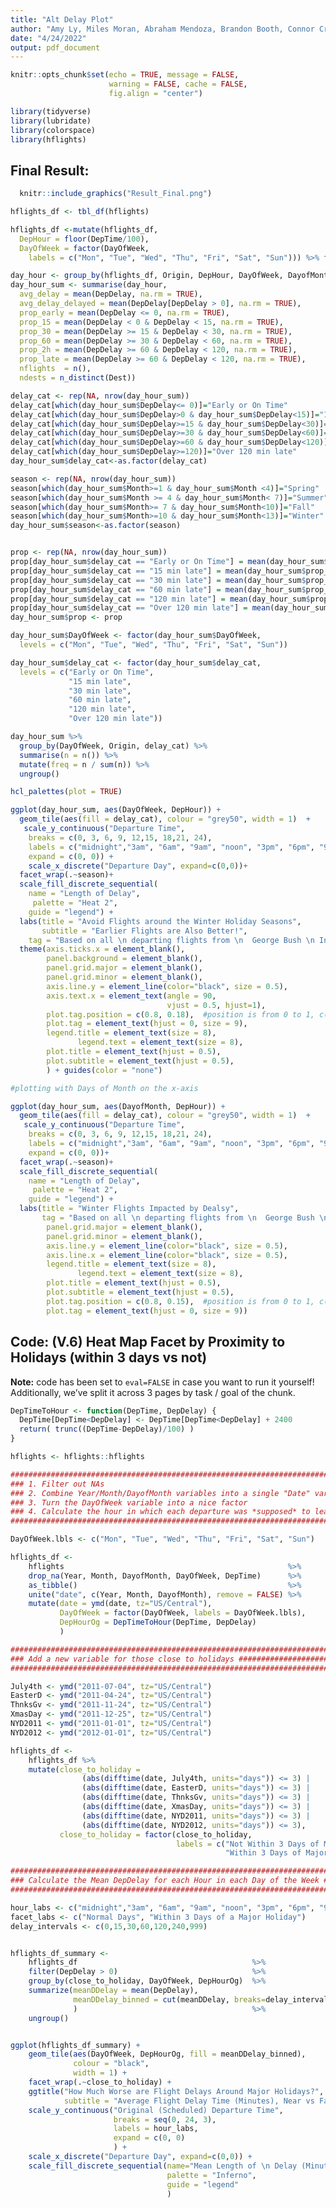 ---
title: "Alt Delay Plot"
author: "Amy Ly, Miles Moran, Abraham Mendoza, Brandon Booth, Connor Crane"
date: "4/24/2022"
output: pdf_document
---

```{r setup, include=FALSE}
knitr::opts_chunk$set(echo = TRUE, message = FALSE, 
                      warning = FALSE, cache = FALSE,
                      fig.align = "center")

library(tidyverse)
library(lubridate)
library(colorspace)
library(hflights)
```

## Final Result:

```{r, echo=FALSE, out.width="100%"}
  knitr::include_graphics("Result_Final.png")
```

\newpage


<!-- ## Data Wrangling -->

```{r, eval=FALSE, echo=FALSE}

hflights_df <- tbl_df(hflights)

hflights_df <-mutate(hflights_df, 
  DepHour = floor(DepTime/100),
  DayOfWeek = factor(DayOfWeek, 
    labels = c("Mon", "Tue", "Wed", "Thu", "Fri", "Sat", "Sun"))) %>% filter(complete.cases(.))

day_hour <- group_by(hflights_df, Origin, DepHour, DayOfWeek, DayofMonth, DepDelay, Month)
day_hour_sum <- summarise(day_hour, 
  avg_delay = mean(DepDelay, na.rm = TRUE),
  avg_delay_delayed = mean(DepDelay[DepDelay > 0], na.rm = TRUE),
  prop_early = mean(DepDelay <= 0, na.rm = TRUE),
  prop_15 = mean(DepDelay < 0 & DepDelay < 15, na.rm = TRUE),
  prop_30 = mean(DepDelay >= 15 & DepDelay < 30, na.rm = TRUE),
  prop_60 = mean(DepDelay >= 30 & DepDelay < 60, na.rm = TRUE),
  prop_2h = mean(DepDelay >= 60 & DepDelay < 120, na.rm = TRUE),
  prop_late = mean(DepDelay >= 60 & DepDelay < 120, na.rm = TRUE),
  nflights  = n(),
  ndests = n_distinct(Dest))

delay_cat <- rep(NA, nrow(day_hour_sum))
delay_cat[which(day_hour_sum$DepDelay<= 0)]="Early or On Time"
delay_cat[which(day_hour_sum$DepDelay>0 & day_hour_sum$DepDelay<15)]="15 min late"
delay_cat[which(day_hour_sum$DepDelay>=15 & day_hour_sum$DepDelay<30)]="30 min late"
delay_cat[which(day_hour_sum$DepDelay>=30 & day_hour_sum$DepDelay<60)]="60 min late"
delay_cat[which(day_hour_sum$DepDelay>=60 & day_hour_sum$DepDelay<120)]="120 min late"
delay_cat[which(day_hour_sum$DepDelay>=120)]="Over 120 min late"
day_hour_sum$delay_cat<-as.factor(delay_cat)

season <- rep(NA, nrow(day_hour_sum))
season[which(day_hour_sum$Month>=1 & day_hour_sum$Month <4)]="Spring"
season[which(day_hour_sum$Month >= 4 & day_hour_sum$Month< 7)]="Summer"
season[which(day_hour_sum$Month>= 7 & day_hour_sum$Month<10)]="Fall"
season[which(day_hour_sum$Month>=10 & day_hour_sum$Month<13)]="Winter"
day_hour_sum$season<-as.factor(season)


prop <- rep(NA, nrow(day_hour_sum))
prop[day_hour_sum$delay_cat == "Early or On Time"] = mean(day_hour_sum$prop_early)
prop[day_hour_sum$delay_cat == "15 min late"] = mean(day_hour_sum$prop_15)
prop[day_hour_sum$delay_cat == "30 min late"] = mean(day_hour_sum$prop_30)
prop[day_hour_sum$delay_cat == "60 min late"] = mean(day_hour_sum$prop_60)
prop[day_hour_sum$delay_cat == "120 min late"] = mean(day_hour_sum$prop_2h)
prop[day_hour_sum$delay_cat == "Over 120 min late"] = mean(day_hour_sum$prop_late)
day_hour_sum$prop <- prop

day_hour_sum$DayOfWeek <- factor(day_hour_sum$DayOfWeek, 
  levels = c("Mon", "Tue", "Wed", "Thu", "Fri", "Sat", "Sun"))

day_hour_sum$delay_cat <- factor(day_hour_sum$delay_cat, 
  levels = c("Early or On Time", 
             "15 min late", 
             "30 min late", 
             "60 min late", 
             "120 min late",
             "Over 120 min late"))

day_hour_sum %>% 
  group_by(DayOfWeek, Origin, delay_cat) %>%
  summarise(n = n()) %>%
  mutate(freq = n / sum(n)) %>% 
  ungroup()

hcl_palettes(plot = TRUE)

```

<!-- ## V.4 Heat Map Facet by Season (Day of Week) -->

```{r, eval=FALSE, echo=FALSE}

ggplot(day_hour_sum, aes(DayOfWeek, DepHour)) +
  geom_tile(aes(fill = delay_cat), colour = "grey50", width = 1)  +
   scale_y_continuous("Departure Time", 
    breaks = c(0, 3, 6, 9, 12,15, 18,21, 24),
    labels = c("midnight","3am", "6am", "9am", "noon", "3pm", "6pm", "9pm", "midnight"),
    expand = c(0, 0)) +
    scale_x_discrete("Departure Day", expand=c(0,0))+
  facet_wrap(.~season)+
  scale_fill_discrete_sequential(
    name = "Length of Delay", 
     palette = "Heat 2", 
    guide = "legend") + 
  labs(title = "Avoid Flights around the Winter Holiday Seasons",
       subtitle = "Earlier Flights are Also Better!",
    tag = "Based on all \n departing flights from \n  George Bush \n Intercontinental Airport \n (IAH) and  William \n P. Hobby Airport \n (HOU) in 2011") +
  theme(axis.ticks.x = element_blank(), 
        panel.background = element_blank(), 
        panel.grid.major = element_blank(), 
        panel.grid.minor = element_blank(),
        axis.line.y = element_line(color="black", size = 0.5),
        axis.text.x = element_text(angle = 90, 
                                   vjust = 0.5, hjust=1),
        plot.tag.position = c(0.8, 0.18),  #position is from 0 to 1, c(x,y)
        plot.tag = element_text(hjust = 0, size = 9),
        legend.title = element_text(size = 8), 
               legend.text = element_text(size = 8), 
        plot.title = element_text(hjust = 0.5), 
        plot.subtitle = element_text(hjust = 0.5),
        ) + guides(color = "none")

```

<!-- ## V.5 Heat Map Facet by Season (Day of Month) -->

```{r, eval=FALSE, echo=FALSE}

#plotting with Days of Month on the x-axis 

ggplot(day_hour_sum, aes(DayofMonth, DepHour)) +
  geom_tile(aes(fill = delay_cat), colour = "grey50", width = 1)  +
   scale_y_continuous("Departure Time", 
    breaks = c(0, 3, 6, 9, 12,15, 18,21, 24),
    labels = c("midnight","3am", "6am", "9am", "noon", "3pm", "6pm", "9pm", "midnight"),
    expand = c(0, 0))+
  facet_wrap(.~season)+
  scale_fill_discrete_sequential(
    name = "Length of Delay", 
     palette = "Heat 2", 
    guide = "legend") + 
  labs(title = "Winter Flights Impacted by Dealsy",
       tag = "Based on all \n departing flights from \n  George Bush \n Intercontinental Airport \n (IAH) and  William \n P. Hobby Airport \n (HOU) in 2011") +theme(panel.background = element_blank(), 
        panel.grid.major = element_blank(), 
        panel.grid.minor = element_blank(),
        axis.line.y = element_line(color="black", size = 0.5),
        axis.line.x = element_line(color="black", size = 0.5),
        legend.title = element_text(size = 8), 
               legend.text = element_text(size = 8), 
        plot.title = element_text(hjust = 0.5), 
        plot.subtitle = element_text(hjust = 0.5),
        plot.tag.position = c(0.8, 0.15),  #position is from 0 to 1, c(x,y)
        plot.tag = element_text(hjust = 0, size = 9))
```

## Code: (V.6) Heat Map Facet by Proximity to Holidays (within 3 days vs not)

**Note:** code has been set to `eval=FALSE` in case you want to run it yourself! Additionally, we've split it across 3 pages by task / goal of the chunk.

```{r, eval=FALSE}

DepTimeToHour <- function(DepTime, DepDelay) {
  DepTime[DepTime<DepDelay] <- DepTime[DepTime<DepDelay] + 2400
  return( trunc((DepTime-DepDelay)/100) )
}

hflights <- hflights::hflights

################################################################################
### 1. Filter out NAs                                                        ###
### 2. Combine Year/Month/DayofMonth variables into a single "Date" variable ###
### 3. Turn the DayOfWeek variable into a nice factor                        ###
### 4. Calculate the hour in which each departure was *supposed* to leave    ###
################################################################################

DayOfWeek.lbls <- c("Mon", "Tue", "Wed", "Thu", "Fri", "Sat", "Sun")

hflights_df <-
    hflights                                                  %>%  
    drop_na(Year, Month, DayofMonth, DayOfWeek, DepTime)      %>% 
    as_tibble()                                               %>%
    unite("date", c(Year, Month, DayofMonth), remove = FALSE) %>%
    mutate(date = ymd(date, tz="US/Central"),
           DayOfWeek = factor(DayOfWeek, labels = DayOfWeek.lbls),
           DepHourOg = DepTimeToHour(DepTime, DepDelay)
           ) 
```

\newpage

```{r, eval=FALSE}
################################################################################
### Add a new variable for those close to holidays #############################
################################################################################

July4th <- ymd("2011-07-04", tz="US/Central")
EasterD <- ymd("2011-04-24", tz="US/Central")
ThnksGv <- ymd("2011-11-24", tz="US/Central")
XmasDay <- ymd("2011-12-25", tz="US/Central")
NYD2011 <- ymd("2011-01-01", tz="US/Central")
NYD2012 <- ymd("2012-01-01", tz="US/Central")

hflights_df <- 
    hflights_df %>%
    mutate(close_to_holiday = 
                (abs(difftime(date, July4th, units="days")) <= 3) | 
                (abs(difftime(date, EasterD, units="days")) <= 3) | 
                (abs(difftime(date, ThnksGv, units="days")) <= 3) | 
                (abs(difftime(date, XmasDay, units="days")) <= 3) | 
                (abs(difftime(date, NYD2011, units="days")) <= 3) | 
                (abs(difftime(date, NYD2012, units="days")) <= 3),
           close_to_holiday = factor(close_to_holiday,
                                     labels = c("Not Within 3 Days of Major Holiday",
                                                "Within 3 Days of Major Holiday")))

```

\newpage

```{r, eval=FALSE}
################################################################################
### Calculate the Mean DepDelay for each Hour in each Day of the Week ##########
################################################################################

hour_labs <- c("midnight","3am", "6am", "9am", "noon", "3pm", "6pm", "9pm", "midnight")
facet_labs <- c("Normal Days", "Within 3 Days of a Major Holiday")
delay_intervals <- c(0,15,30,60,120,240,999)


hflights_df_summary <- 
    hflights_df                                       %>%
    filter(DepDelay > 0)                              %>%
    group_by(close_to_holiday, DayOfWeek, DepHourOg)  %>%
    summarize(meanDDelay = mean(DepDelay),
              meanDDelay_binned = cut(meanDDelay, breaks=delay_intervals)
              )                                       %>%
    ungroup()


ggplot(hflights_df_summary) + 
    geom_tile(aes(DayOfWeek, DepHourOg, fill = meanDDelay_binned), 
              colour = "black", 
              width = 1) +
    facet_wrap(.~close_to_holiday) + 
    ggtitle("How Much Worse are Flight Delays Around Major Holidays?",
            subtitle = "Average Flight Delay Time (Minutes), Near vs Far from Several Major Holidays \n (\"Major Holidays\" include NYD, Easter, 4th of July, Thanksgiving, Christmas)") + 
    scale_y_continuous("Original (Scheduled) Departure Time",
                       breaks = seq(0, 24, 3),
                       labels = hour_labs,
                       expand = c(0, 0)
                       ) +
    scale_x_discrete("Departure Day", expand=c(0,0)) +
    scale_fill_discrete_sequential(name="Mean Length of \n Delay (Minutes)",
                                   palette = "Inferno",
                                   guide = "legend"
                                   )
```

